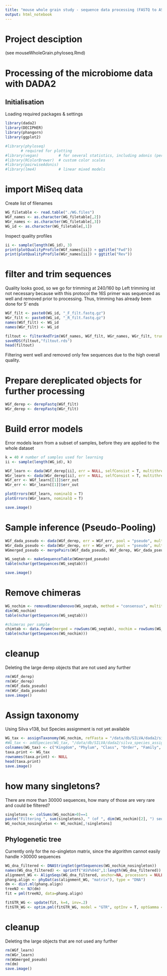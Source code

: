 ```yaml
---
title: "mouse whole grain study - sequence data processing (FASTQ to ASVs)"
output: html_notebook
---
```


# Project desciption
(see mouseWholeGrain.phyloseq.Rmd)

# Processing of the microbiome data with DADA2 

## Initialisation
Loading required packages & settings

```r
library(dada2)
library(DECIPHER)
library(phangorn)
library(ggplot2)

#library(phyloseq)
       # required for plotting
#library(vegan)         # for several statistics, including adonis (permanova)
#library(RColorBrewer)  # custom color scales
#library(pairwiseAdonis)
#library(lme4)          # linear mixed models
```

# import MiSeq data

Create list of filenames
```r
WG_filetable <- read.table("./WG.files")
WGf_names <- as.character(WG_filetable[,2])
WGr_names <- as.character(WG_filetable[,3])
WG_id <- as.character(WG_filetable[,1])
```

Inspect quality profiles 
```r
ii <- sample(length(WG_id), 3)
print(plotQualityProfile(WGf_names[ii]) + ggtitle("Fwd"))
print(plotQualityProfile(WGr_names[ii]) + ggtitle("Rev"))
```


# filter and trim sequences
Quality looks good, so we go for trimming at 240/160 bp
Left trimming ist not necessary because with this  protocol the 16S primer was sequenced as well and removed prior to processing. Thus, trimming has already been done for 5' ends
```r
WGf_filt <- paste0(WG_id, "_F_filt.fastq.gz")
WGr_filt <- paste0(WG_id, "_R_filt.fastq.gz")
names(WGf_filt) <- WG_id
names(WGr_filt) <- WG_id

filtout <- filterAndTrim(WGf_names, WGf_filt, WGr_names, WGr_filt, truncLen = c(240,160), maxN = 0, maxEE = c(2,2), rm.phix = T, compress = T, multithread = T)
saveRDS(filtout,"filtout.rds")
head(filtout)
```
Filtering went well and removed only few sequences due to the high overall quality.

# Prepare dereplicated objects for further processing
```r
WGf_derep <- derepFastq(WGf_filt)
WGr_derep <- derepFastq(WGr_filt)
```

# Build error models
Error models learn from a subset of samples, before they are applied to the whole dataset
```r
k = 40 # number of samples used for learning
ii <- sample(length(WG_id), k)

WGf_learn <- dada(WGf_derep[ii], err = NULL, selfConsist = T, multithread = T)
WGr_learn <- dada(WGr_derep[ii], err = NULL, selfConsist = T, multithread = T)
WGf_err <- WGf_learn[[1]]$err_out
WGr_err <- WGr_learn[[1]]$err_out

plotErrors(WGf_learn, nominalQ = T)
plotErrors(WGr_learn, nominalQ = T)

save.image()
```

# Sample inference (Pseudo-Pooling)

```r
WGf_dada_pseudo <- dada(WGf_derep, err = WGf_err, pool = "pseudo", multithread = T)
WGr_dada_pseudo <- dada(WGr_derep, err = WGr_err, pool = "pseudo", multithread = T)
WGmerged_pseudo <- mergePairs(WGf_dada_pseudo, WGf_derep, WGr_dada_pseudo, WGr_derep)

WG_seqtab <- makeSequenceTable(WGmerged_pseudo)
table(nchar(getSequences(WG_seqtab)))

save.image()
```

# Remove chimeras
```r
WG_nochim <- removeBimeraDenovo(WG_seqtab, method = "consensus", multithread=T, verbose = T)
dim(WG_nochim)
table(nchar(getSequences(WG_seqtab)))

#chimeras per sample
chimtab <- data.frame(merged = rowSums(WG_seqtab), nochim = rowSums(WG_nochim), chimratio = 1-rowSums(WG_nochim)/rowSums(WG_seqtab))
table(nchar(getSequences(WG_nochim)))
```

# cleanup
Deleting the large derep objects that are not used any further
```r
rm(WGf_derep)
rm(WGr_derep)
rm(WGf_dada_pseudo)
rm(WGr_dada_pseudo)
save.image()
```


# Assign taxonomy
Using Silva v138, but Species assignment is not yet available
```r
WG_tax <- assignTaxonomy(WG_nochim, refFasta = "/data/db/SILVA/dada2/silva_nr_v138_train_set.fa.gz", multithread = T)
#WG_tax <- addSpecies(WG_tax, "/data/db/SILVA/dada2/silva_species_assignment_v132.fa.gz")
colnames(WG_tax) <- c("Kingdom", "Phylum", "Class", "Order", "Family", "Genus") #, "Species")
taxa.print <- WG_tax
rownames(taxa.print) <- NULL
head(taxa.print)
save.image()
```

# how many singletons?
There are more than 30000 sequences, how many of those are very rare and could be filtered?
```r
singletons <- colSums(WG_nochim>0)==1
paste("Filtering ", sum(singletons), " (of ", dim(WG_nochim)[2], ") sequences that were present only once in all samples.", sep = "")
WG_nochim_nosingleton <- WG_nochim[,!singletons]
```


## Phylogenetic tree
Currently only for the no-singleton matrix, since the algorithm cannot easily handle >30000 sequences
```r
WG_dna_filtered <- DNAStringSet(getSequences(WG_nochim_nosingleton))
names(WG_dna_filtered) <- sprintf("ASV%04d",1:length(WG_dna_filtered))
alignment_WG <- AlignSeqs(WG_dna_filtered, anchor=NA, processors = NULL)
phang.align <- phyDat(as(alignment_WG, "matrix"), type = "DNA")
dm <- dist.ml(phang.align)
treeNJ <- NJ(dm)
fit = pml(treeNJ, data=phang.align)

fitGTR_WG <- update(fit, k=4, inv=.2)
fitGTR_WG <- optim.pml(fitGTR_WG, model = "GTR", optInv = T, optGamma = T, rearrangement = "stochastic", control = pml.control(trace = 0))
```

# cleanup
Deleting the large objects that are not used any further
```r
rm(WGf_learn)
rm(WGr_learn)
rm(WGmerged_pseudo)
rm(dm)
save.image()
```
